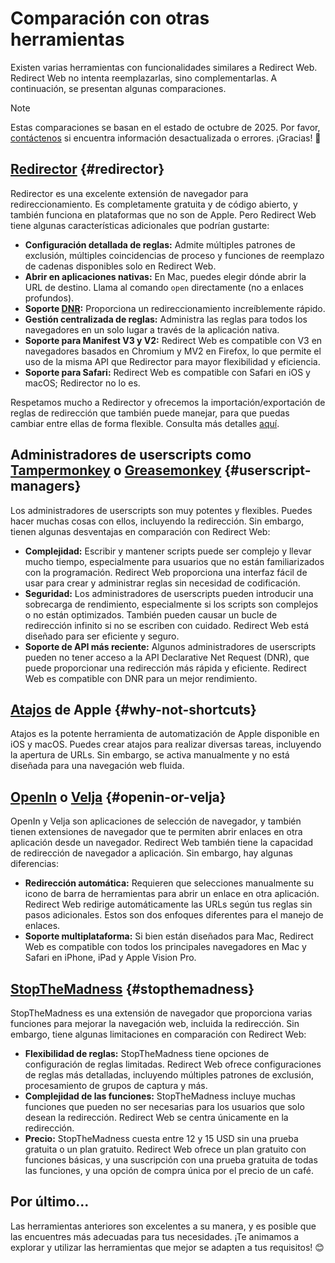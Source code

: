 # Comparación con otras herramientas

Existen varias herramientas con funcionalidades similares a Redirect Web. Redirect Web no intenta reemplazarlas, sino complementarlas. A continuación, se presentan algunas comparaciones.

> [!NOTE]
> Estas comparaciones se basan en el estado de octubre de 2025. Por favor, [contáctenos](/contact-us) si encuentra información desactualizada o errores. ¡Gracias! 🙏

## [Redirector](https://github.com/einaregilsson/Redirector) {#redirector}

Redirector es una excelente extensión de navegador para redireccionamiento. Es completamente gratuita y de código abierto, y también funciona en plataformas que no son de Apple. Pero Redirect Web tiene algunas características adicionales que podrían gustarte:

*   **Configuración detallada de reglas:** Admite múltiples patrones de exclusión, múltiples coincidencias de proceso y funciones de reemplazo de cadenas disponibles solo en Redirect Web.
*   **Abrir en aplicaciones nativas:** En Mac, puedes elegir dónde abrir la URL de destino. Llama al comando `open` directamente (no a enlaces profundos).
*   **Soporte [DNR](https://blog.mozilla.org/addons/2023/05/17/declarativenetrequest-available-in-firefox/):** Proporciona un redireccionamiento increíblemente rápido.
*   **Gestión centralizada de reglas:** Administra las reglas para todos los navegadores en un solo lugar a través de la aplicación nativa.
*   **Soporte para Manifest V3 y V2:** Redirect Web es compatible con V3 en navegadores basados en Chromium y MV2 en Firefox, lo que permite el uso de la misma API que Redirector para mayor flexibilidad y eficiencia.
*   **Soporte para Safari:** Redirect Web es compatible con Safari en iOS y macOS; Redirector no lo es.

Respetamos mucho a Redirector y ofrecemos la importación/exportación de reglas de redirección que también puede manejar, para que puedas cambiar entre ellas de forma flexible. Consulta más detalles [aquí](/export-or-import-rules).

## Administradores de userscripts como [Tampermonkey](https://www.tampermonkey.net/) o [Greasemonkey](https://www.greasespot.net/) {#userscript-managers}

Los administradores de userscripts son muy potentes y flexibles. Puedes hacer muchas cosas con ellos, incluyendo la redirección. Sin embargo, tienen algunas desventajas en comparación con Redirect Web:

*   **Complejidad:** Escribir y mantener scripts puede ser complejo y llevar mucho tiempo, especialmente para usuarios que no están familiarizados con la programación. Redirect Web proporciona una interfaz fácil de usar para crear y administrar reglas sin necesidad de codificación.
*   **Seguridad:** Los administradores de userscripts pueden introducir una sobrecarga de rendimiento, especialmente si los scripts son complejos o no están optimizados. También pueden causar un bucle de redirección infinito si no se escriben con cuidado. Redirect Web está diseñado para ser eficiente y seguro.
*   **Soporte de API más reciente:** Algunos administradores de userscripts pueden no tener acceso a la API Declarative Net Request (DNR), que puede proporcionar una redirección más rápida y eficiente. Redirect Web es compatible con DNR para un mejor rendimiento.

## [Atajos](https://support.apple.com/guide/shortcuts/welcome/ios) de Apple {#why-not-shortcuts}

Atajos es la potente herramienta de automatización de Apple disponible en iOS y macOS. Puedes crear atajos para realizar diversas tareas, incluyendo la apertura de URLs. Sin embargo, se activa manualmente y no está diseñada para una navegación web fluida.

## [OpenIn](https://loshadki.app/openin4/) o [Velja](https://sindresorhus.com/velja) {#openin-or-velja}

OpenIn y Velja son aplicaciones de selección de navegador, y también tienen extensiones de navegador que te permiten abrir enlaces en otra aplicación desde un navegador. Redirect Web también tiene la capacidad de redirección de navegador a aplicación. Sin embargo, hay algunas diferencias:

*   **Redirección automática:** Requieren que selecciones manualmente su icono de barra de herramientas para abrir un enlace en otra aplicación. Redirect Web redirige automáticamente las URLs según tus reglas sin pasos adicionales. Estos son dos enfoques diferentes para el manejo de enlaces.
*   **Soporte multiplataforma:** Si bien están diseñados para Mac, Redirect Web es compatible con todos los principales navegadores en Mac y Safari en iPhone, iPad y Apple Vision Pro.

## [StopTheMadness](https://www.stopthemadness.com/) {#stopthemadness}

StopTheMadness es una extensión de navegador que proporciona varias funciones para mejorar la navegación web, incluida la redirección. Sin embargo, tiene algunas limitaciones en comparación con Redirect Web:

*   **Flexibilidad de reglas:** StopTheMadness tiene opciones de configuración de reglas limitadas. Redirect Web ofrece configuraciones de reglas más detalladas, incluyendo múltiples patrones de exclusión, procesamiento de grupos de captura y más.
*   **Complejidad de las funciones:** StopTheMadness incluye muchas funciones que pueden no ser necesarias para los usuarios que solo desean la redirección. Redirect Web se centra únicamente en la redirección.
*   **Precio:** StopTheMadness cuesta entre 12 y 15 USD sin una prueba gratuita o un plan gratuito. Redirect Web ofrece un plan gratuito con funciones básicas, y una suscripción con una prueba gratuita de todas las funciones, y una opción de compra única por el precio de un café.

## Por último...

Las herramientas anteriores son excelentes a su manera, y es posible que las encuentres más adecuadas para tus necesidades. ¡Te animamos a explorar y utilizar las herramientas que mejor se adapten a tus requisitos! 😊
